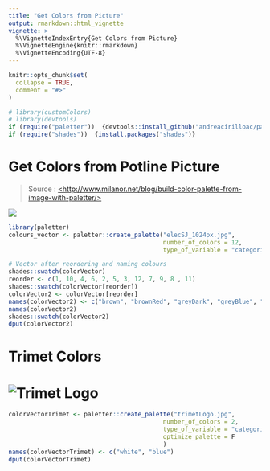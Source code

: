 ```yaml
---
title: "Get Colors from Picture"
output: rmarkdown::html_vignette
vignette: >
  %\VignetteIndexEntry{Get Colors from Picture}
  %\VignetteEngine{knitr::rmarkdown}
  %\VignetteEncoding{UTF-8}
---
```


```r
knitr::opts_chunk$set(
  collapse = TRUE,
  comment = "#>"
)
```

```r
# library(customColors)
# library(devtools)
if (require("paletter"))  {devtools::install_github("andreacirilloac/paletter")}
if (require("shades"))  {install.packages("shades")}
```

# Get Colors from Potline Picture

> Source : [\<http://www.milanor.net/blog/build-color-palette-from-image-with-paletter/>](http://www.milanor.net/blog/build-color-palette-from-image-with-paletter/)

![](elecSJ_1024px.jpg)

```r
library(paletter)
colours_vector <- paletter::create_palette("elecSJ_1024px.jpg",
                                           number_of_colors = 12,
                                           type_of_variable = "categorical")
```

```r
# Vector after reordering and naming colours
shades::swatch(colorVector)
reorder <- c(1, 10, 4, 6, 2, 5, 3, 12, 7, 9, 8 , 11)
shades::swatch(colorVector[reorder])
colorVector2 <- colorVector[reorder]
names(colorVector2) <- c("brown", "brownRed", "greyDark", "greyBlue", "red", "greyMedium", "beige", "pinkDark", "greyLight", "greyRed", "purpleLight", "pinkLight" )
names(colorVector2)
shades::swatch(colorVector2)
dput(colorVector2)
```

# Trimet Colors

# ![Trimet Logo](trimetLogo.jpg "Trimet Logo")

```r
colorVectorTrimet <- paletter::create_palette("trimetLogo.jpg",
                                           number_of_colors = 2,
                                           type_of_variable = "categorical",
                                           optimize_palette = F
                                           )
names(colorVectorTrimet) <- c("white", "blue")
dput(colorVectorTrimet)
```
